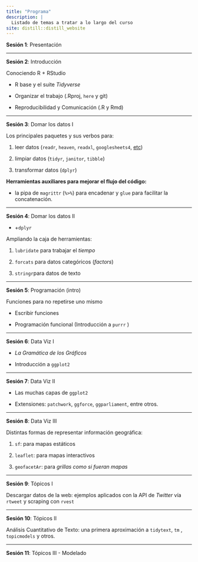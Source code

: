 ```yaml
---
title: "Programa"
description: |
  Listado de temas a tratar a lo largo del curso
site: distill::distill_website
---
```



**Sesión 1**: Presentación

---

**Sesión 2**: Introducción 

Conociendo R + RStudio

* R base y el suite _Tidyverse_

* Organizar el trabajo (.Rproj, `here` y git)

* Reproducibilidad y Comunicación (.R y Rmd)

---

**Sesión 3**: Domar los datos I

Los principales paquetes y sus verbos para: 

1. leer datos (`readr`, `heaven`, `readxl`, `googlesheets4`, [etc](https://www.tidyverse.org/packages/#import))

2. limpiar datos (`tidyr`, `janitor`, `tibble`)

3. transformar datos (`dplyr`)

**Herramientas auxiliares para mejorar el flujo del código:**

-   la pipa de `magrittr` (`%>%`) para encadenar y `glue` para facilitar la concatenación.

---


**Sesión 4**: Domar los datos II

-   \+`dplyr`

Ampliando la caja de herramientas: 

1. `lubridate` para trabajar el _tiempo_

2. `forcats` para datos categóricos (*factors*)

3. `stringr`para datos de texto 

---

**Sesión 5**: Programación (intro)

Funciones para no repetirse uno mismo

-   Escribir funciones

-   Programación funcional (Introducción a `purrr` )

---

**Sesión 6**: Data Viz I

* _La Gramática de los Gráficos_

* Introducción a `ggplot2`

---

**Sesión 7**: Data Viz II

* Las muchas capas de `ggplot2` 

* Extensiones: `patchwork`, `ggforce`, `ggparliament`, entre otros. 

---

**Sesión 8**: Data Viz III

Distintas formas de representar información geográfica: 

1. `sf`: para mapas estáticos

2. `leaflet`: para mapas interactivos

3. `geofacetAr`: para _grillas como si fueran mapas_

---

**Sesión 9**: Tópicos I

Descargar datos de la web: ejemplos aplicados con la API de _Twitter_ vía `rtweet` y scraping con `rvest`

---

**Sesión 10**: Tópicos II


Análisis Cuantitativo de Texto: una primera aproximación a `tidytext`, `tm` , `topicmodels` y otros. 

---

**Sesión 11**: Tópicos III - Modelado


